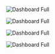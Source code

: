 <img
  className="block dark:block"
  src="/images/dashboard/full.jpg"
  alt="Dashboard Full"
/>  

<img
  className="block dark:block"
  src="/images/dashboard/time-range.jpg"
  alt="Dashboard Full"
/> 

<img
  className="block dark:block"
  src="/images/dashboard/db-instances.jpg"
  alt="Dashboard Full"
/> 

<img
  className="block dark:block"
  src="/images/dashboard/user-instances.jpg"
  alt="Dashboard Full"
/> 